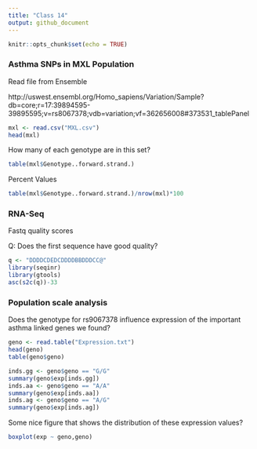 ```yaml
---
title: "Class 14"
output: github_document
---
```


```r
knitr::opts_chunk$set(echo = TRUE)
```

### Asthma SNPs in MXL Population

Read file from Ensemble

http://uswest.ensembl.org/Homo_sapiens/Variation/Sample?db=core;r=17:39894595-39895595;v=rs8067378;vdb=variation;vf=362656008#373531_tablePanel

```r
mxl <- read.csv("MXL.csv")
head(mxl)
```

How many of each genotype are in this set?

```r
table(mxl$Genotype..forward.strand.)
```

Percent Values

```r
table(mxl$Genotype..forward.strand.)/nrow(mxl)*100
```

### RNA-Seq

Fastq quality scores

Q: Does the first sequence have good quality? 

```r
q <- "DDDDCDEDCDDDDBBDDDCC@"
library(seqinr)
library(gtools)
asc(s2c(q))-33
```

### Population scale analysis

Does the genotype for rs9067378 influence expression of the important asthma linked genes we found?

```r
geno <- read.table("Expression.txt")
head(geno)
table(geno$geno)
```

```r
inds.gg <- geno$geno == "G/G"
summary(geno$exp[inds.gg])
inds.aa <- geno$geno == "A/A"
summary(geno$exp[inds.aa])
inds.ag <- geno$geno == "A/G"
summary(geno$exp[inds.ag])
```

Some nice figure that shows the distribution of these expression values?

```r
boxplot(exp ~ geno,geno)
```

